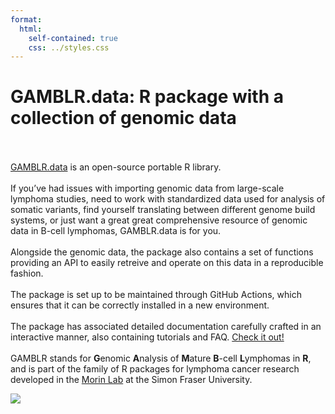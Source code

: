 ```yaml
---
format:
  html:
    self-contained: true
    css: ../styles.css
---
```


# GAMBLR.data: R package with a collection of genomic data

<br><br>
[GAMBLR.data](https://github.com/morinlab/GAMBLR.data) is an open-source portable R library.
<br><br>
If you've had issues with importing genomic data from large-scale lymphoma
studies, need to work with standardized data used for analysis of somatic
variants, find yourself translating between different genome build systems,
or just want a great great comprehensive resource of genomic data in B-cell
lymphomas, GAMBLR.data is for you.
<br><br>
Alongside the genomic data, the package also contains a set of functions providing an API to easily retreive and operate on this data in a reproducible fashion.
<br><br>
The package is set up to be maintained through GitHub Actions, which ensures that it can be correctly installed in a new environment.
<br><br>
The package has associated detailed documentation carefully crafted in an interactive manner, also containing tutorials and FAQ. [Check it out!](https://morinlab.github.io/GAMBLR.data/)
<br><br>
GAMBLR stands for **G**enomic **A**nalysis of **M**ature **B**-cell **L**ymphomas
in **R**, and is part of the family of R packages for lymphoma cancer research
developed in the [Morin Lab](https://morinlab.github.io/) at the Simon Fraser
University.

![](../src/images/gamblrdata.png){fig-align="center"}
